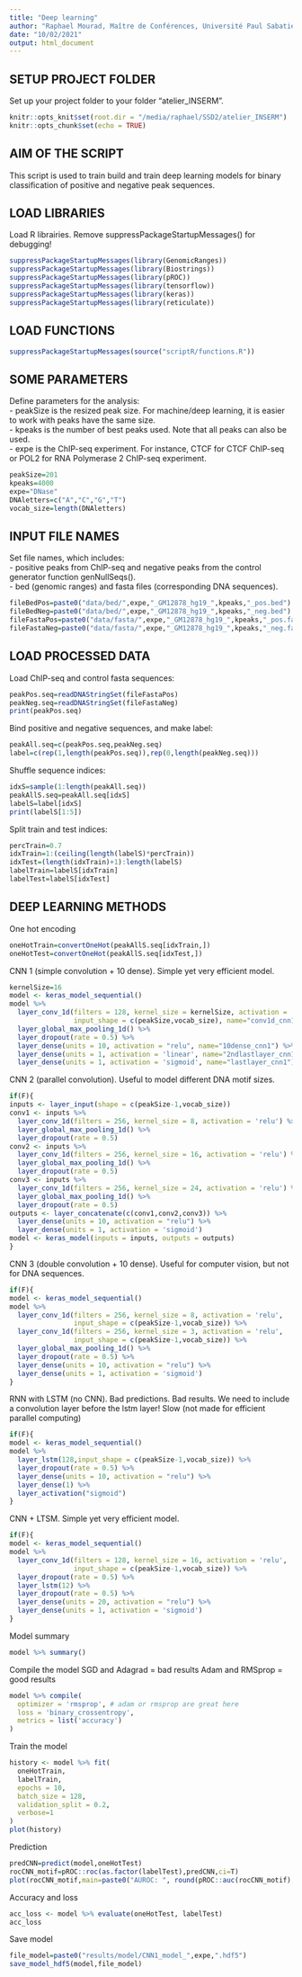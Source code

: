 ```yaml
---
title: "Deep learning"
author: "Raphael Mourad, Maître de Conférences, Université Paul Sabatier"
date: "10/02/2021"
output: html_document
---
```


## SETUP PROJECT FOLDER

Set up your project folder to your folder "atelier_INSERM".
```r
knitr::opts_knit$set(root.dir = "/media/raphael/SSD2/atelier_INSERM")
knitr::opts_chunk$set(echo = TRUE)
```

## AIM OF THE SCRIPT

This script is used to train build and train deep learning models for binary classification of positive and negative peak sequences.

## LOAD LIBRARIES

Load R librairies.
Remove suppressPackageStartupMessages() for debugging!
```r
suppressPackageStartupMessages(library(GenomicRanges))
suppressPackageStartupMessages(library(Biostrings))
suppressPackageStartupMessages(library(pROC))
suppressPackageStartupMessages(library(tensorflow))
suppressPackageStartupMessages(library(keras))
suppressPackageStartupMessages(library(reticulate))
```

## LOAD FUNCTIONS

```r
suppressPackageStartupMessages(source("scriptR/functions.R"))
```

## SOME PARAMETERS

Define parameters for the analysis:  
- peakSize is the resized peak size. For machine/deep learning, it is easier to work with peaks have the same size.  
- kpeaks is the number of best peaks used. Note that all peaks can also be used.  
- expe is the ChIP-seq experiment. For instance, CTCF for CTCF ChIP-seq or POL2 for RNA Polymerase 2 ChIP-seq experiment. 
```r
peakSize=201
kpeaks=4000
expe="DNase"
DNAletters=c("A","C","G","T")
vocab_size=length(DNAletters)
```


## INPUT FILE NAMES

Set file names, which includes:  
- positive peaks from ChIP-seq and negative peaks from the control generator function genNullSeqs().  
- bed (genomic ranges) and fasta files (corresponding DNA sequences).
```r
fileBedPos=paste0("data/bed/",expe,"_GM12878_hg19_",kpeaks,"_pos.bed")
fileBedNeg=paste0("data/bed/",expe,"_GM12878_hg19_",kpeaks,"_neg.bed")
fileFastaPos=paste0("data/fasta/",expe,"_GM12878_hg19_",kpeaks,"_pos.fa")
fileFastaNeg=paste0("data/fasta/",expe,"_GM12878_hg19_",kpeaks,"_neg.fa")
```

## LOAD PROCESSED DATA

Load ChIP-seq and control fasta sequences:
```r
peakPos.seq=readDNAStringSet(fileFastaPos)
peakNeg.seq=readDNAStringSet(fileFastaNeg)
print(peakPos.seq)
```

Bind positive and negative sequences, and make label:
```r
peakAll.seq=c(peakPos.seq,peakNeg.seq)
label=c(rep(1,length(peakPos.seq)),rep(0,length(peakNeg.seq)))
```

Shuffle sequence indices:
```r
idxS=sample(1:length(peakAll.seq))
peakAllS.seq=peakAll.seq[idxS]
labelS=label[idxS]
print(labelS[1:5])
```

Split train and test indices:
```r
percTrain=0.7
idxTrain=1:(ceiling(length(labelS)*percTrain))
idxTest=(length(idxTrain)+1):length(labelS)
labelTrain=labelS[idxTrain]
labelTest=labelS[idxTest]
```

## DEEP LEARNING METHODS


One hot encoding
```r
oneHotTrain=convertOneHot(peakAllS.seq[idxTrain,])
oneHotTest=convertOneHot(peakAllS.seq[idxTest,])
```

CNN 1 (simple convolution + 10 dense). 
Simple yet very efficient model.
```r
kernelSize=16
model <- keras_model_sequential()
model %>% 
  layer_conv_1d(filters = 128, kernel_size = kernelSize, activation = 'relu',
                input_shape = c(peakSize,vocab_size), name="conv1d_cnn1") %>% 
  layer_global_max_pooling_1d() %>% 
  layer_dropout(rate = 0.5) %>% 
  layer_dense(units = 10, activation = "relu", name="10dense_cnn1") %>%
  layer_dense(units = 1, activation = 'linear', name="2ndlastlayer_cnn1") %>%
  layer_dense(units = 1, activation = 'sigmoid', name="lastlayer_cnn1") 
```

CNN 2 (parallel convolution). 
Useful to model different DNA motif sizes.
```r
if(F){
inputs <- layer_input(shape = c(peakSize-1,vocab_size)) 
conv1 <- inputs %>%
  layer_conv_1d(filters = 256, kernel_size = 8, activation = 'relu') %>% 
  layer_global_max_pooling_1d() %>% 
  layer_dropout(rate = 0.5) 
conv2 <- inputs %>%
  layer_conv_1d(filters = 256, kernel_size = 16, activation = 'relu') %>% 
  layer_global_max_pooling_1d() %>% 
  layer_dropout(rate = 0.5) 
conv3 <- inputs %>%
  layer_conv_1d(filters = 256, kernel_size = 24, activation = 'relu') %>% 
  layer_global_max_pooling_1d() %>% 
  layer_dropout(rate = 0.5) 
outputs <- layer_concatenate(c(conv1,conv2,conv3)) %>%
  layer_dense(units = 10, activation = "relu") %>%
  layer_dense(units = 1, activation = 'sigmoid') 
model <- keras_model(inputs = inputs, outputs = outputs)
}
```

CNN 3 (double convolution + 10 dense). 
Useful for computer vision, but not for DNA sequences.
```r
if(F){
model <- keras_model_sequential()
model %>% 
  layer_conv_1d(filters = 256, kernel_size = 8, activation = 'relu',
                input_shape = c(peakSize-1,vocab_size)) %>% 
  layer_conv_1d(filters = 256, kernel_size = 3, activation = 'relu',
                input_shape = c(peakSize-1,vocab_size)) %>% 
  layer_global_max_pooling_1d() %>% 
  layer_dropout(rate = 0.5) %>% 
  layer_dense(units = 10, activation = "relu") %>%
  layer_dense(units = 1, activation = 'sigmoid') 
}
```

RNN with LSTM (no CNN). Bad predictions.
Bad results. We need to include a convolution layer before the lstm layer!
Slow (not made for efficient parallel computing)
```r
if(F){
model <- keras_model_sequential()
model %>% 
  layer_lstm(128,input_shape = c(peakSize-1,vocab_size)) %>%
  layer_dropout(rate = 0.5) %>% 
  layer_dense(units = 10, activation = "relu") %>%
  layer_dense(1) %>%
  layer_activation("sigmoid")
}
```

CNN + LTSM. 
Simple yet very efficient model.
```r
if(F){
model <- keras_model_sequential()
model %>% 
  layer_conv_1d(filters = 128, kernel_size = 16, activation = 'relu',
                input_shape = c(peakSize-1,vocab_size)) %>% 
  layer_dropout(rate = 0.5) %>% 
  layer_lstm(12) %>% 
  layer_dropout(rate = 0.5) %>% 
  layer_dense(units = 20, activation = "relu") %>%
  layer_dense(units = 1, activation = 'sigmoid') 
}
```

Model summary
```r
model %>% summary()
```

Compile the model
SGD and Adagrad = bad results
Adam and RMSprop = good results
```r
model %>% compile(
  optimizer = 'rmsprop', # adam or rmsprop are great here
  loss = 'binary_crossentropy',
  metrics = list('accuracy')
)
```

Train the model
```r
history <- model %>% fit(
  oneHotTrain,
  labelTrain,
  epochs = 10, 
  batch_size = 128,
  validation_split = 0.2,
  verbose=1
)
plot(history)
```

Prediction
```r
predCNN=predict(model,oneHotTest)
rocCNN_motif=pROC::roc(as.factor(labelTest),predCNN,ci=T)
plot(rocCNN_motif,main=paste0("AUROC: ", round(pROC::auc(rocCNN_motif),3)))
```

Accuracy and loss
```r
acc_loss <- model %>% evaluate(oneHotTest, labelTest)
acc_loss
```

Save model
```r
file_model=paste0("results/model/CNN1_model_",expe,".hdf5")
save_model_hdf5(model,file_model)
```




